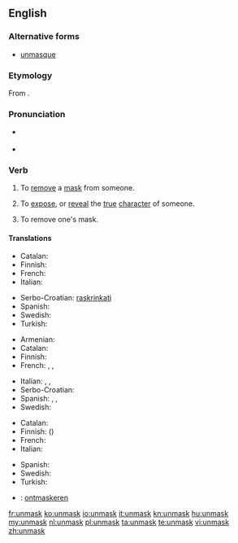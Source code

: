 {{was wotd|2010|November|9}}
==English==

===Alternative forms===
* [[unmasque]] {{qualifier|archaic}}

===Etymology===
From {{prefix|un|mask}}.

===Pronunciation===
* {{a|UK}} {{IPA|/ʌnˈmæsk/|/ʌnˈmɑːsk/}}
* {{a|US}} {{IPA|/ʌnˈmæsk/}}

===Verb===
{{en-verb}}

# {{transitive}} To [[remove]] a [[mask]] from someone.
# {{transitive}} To [[expose]], or [[reveal]] the [[true]] [[character]] of someone.
# {{intransitive}} To remove one's mask.

====Translations====
{{trans-top|to remove a mask from someone}}
* Catalan: {{t+|ca|desemmarcar}}
* Finnish: {{t+|fi|paljastaa}}
* French: {{t+|fr|démasquer}}
* Italian: {{t-|it|smascherare}}
{{trans-mid}}
* Serbo-Croatian: [[raskrinkati]]
* Spanish: {{t-|es|desenmascarar}}
* Swedish: {{t-|sv|avmaskera}}
* Turkish: {{t-|tr|Birisinin maskesini düşürmek}}
{{trans-bottom}}

{{trans-top|to expose the true character of someone}}
* Armenian: {{t-|hy|դիմակազերծել|tr=dimakazerçel|sc=Armn}}
* Catalan: {{t+|ca|desemmarcar}}
* Finnish: {{t+|fi|paljastaa}}
* French: {{t+|fr|révéler}}, {{t+|fr|dévoiler}}, {{t+|fr|démasquer}}
{{trans-mid}}
* Italian: {{t-|it|smascherare}}, {{t-|it|palesare}}, {{t+|it|scoprire}}
* Serbo-Croatian: {{t|sh|raskrinkati|sc=Latn}}
* Spanish: {{t+|es|descubrir}}, {{t-|es|revelar}}, {{t+|es|demostrar}}
* Swedish: {{t-|sv|avmaskera}}
{{trans-bottom}}

{{trans-top|to remove one's mask}}
* Catalan: {{t-|ca|desemmarcar-se}}
* Finnish: {{t+|fi|paljastaa}} ({{t-|fi|kasvonsa}})
* French: {{t+|fr|démasquer|alt=se démasquer}}
* Italian: {{t-|it|smascherarsi}}
{{trans-mid}}
* Spanish: {{t-|es|desenmascararse}}
* Swedish: {{t-|sv|ta av sin mask}}
* Turkish: {{t-|tr|Birisinin maskesini düşürmek}}
{{trans-bottom}}

{{checktrans-top}}
* {{ttbc|nl}}: [[ontmaskeren]]
{{trans-bottom}}

[[fr:unmask]]
[[ko:unmask]]
[[io:unmask]]
[[it:unmask]]
[[kn:unmask]]
[[hu:unmask]]
[[my:unmask]]
[[nl:unmask]]
[[pl:unmask]]
[[ta:unmask]]
[[te:unmask]]
[[vi:unmask]]
[[zh:unmask]]